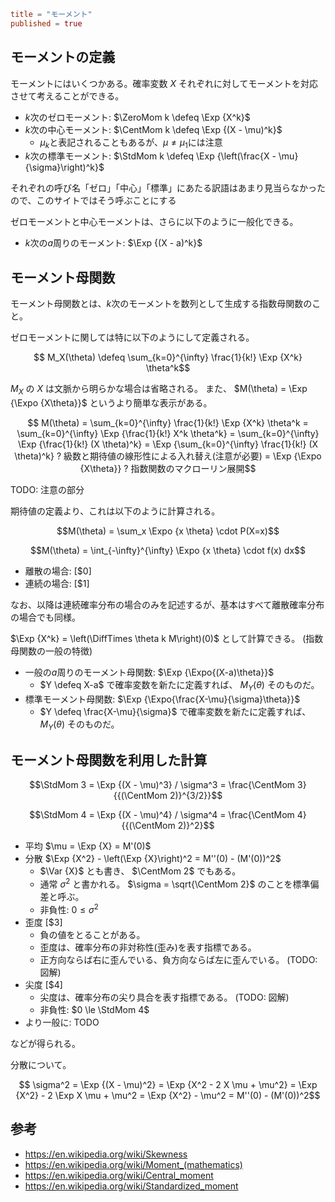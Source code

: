 ```toml
title = "モーメント"
published = true
```

## モーメントの定義

モーメントにはいくつかある。確率変数 $X$ それぞれに対してモーメントを対応させて考えることができる。

- $k$次のゼロモーメント: $\ZeroMom k \defeq \Exp {X^k}$
- $k$次の中心モーメント: $\CentMom k \defeq \Exp {(X - \mu)^k}$
  - $\mu_k$と表記されることもあるが、$\mu \ne \mu_1$には注意
- $k$次の標準モーメント: $\StdMom k \defeq \Exp {\left(\frac{X - \mu}{\sigma}\right)^k}$

<Note>
それぞれの呼び名「ゼロ」「中心」「標準」にあたる訳語はあまり見当らなかったので、このサイトではそう呼ぶことにする
</Note>

ゼロモーメントと中心モーメントは、さらに以下のように一般化できる。

- $k$次の$a$周りのモーメント: $\Exp {(X - a)^k}$


## モーメント母関数

モーメント母関数とは、$k$次のモーメントを数列として生成する指数母関数のこと。

ゼロモーメントに関しては特に以下のようにして定義される。

```math
  M_X(\theta) \defeq \sum_{k=0}^{\infty} \frac{1}{k!} \Exp {X^k} \theta^k
```

$M_X$ の $X$ は文脈から明らかな場合は省略される。
また、 $M(\theta) = \Exp {\Expo {X\theta}}$ というより簡単な表示がある。

<Prove>

```math trans1
  M(\theta)
= \sum_{k=0}^{\infty} \frac{1}{k!} \Exp {X^k} \theta^k
= \sum_{k=0}^{\infty} \Exp {\frac{1}{k!} X^k \theta^k}
= \sum_{k=0}^{\infty} \Exp {\frac{1}{k!} (X \theta)^k}
= \Exp {\sum_{k=0}^{\infty} \frac{1}{k!} (X \theta)^k}
? 級数と期待値の線形性による入れ替え(注意が必要)
= \Exp {\Expo {X\theta}}
? 指数関数のマクローリン展開
```

TODO: 注意の部分

</Prove>

期待値の定義より、これは以下のように計算される。

```math inline display $0
M(\theta) = \sum_x \Expo {x \theta} \cdot P(X=x)
```

```math inline display $1
M(\theta) = \int_{-\infty}^{\infty} \Expo {x \theta} \cdot f(x) dx
```

- 離散の場合: [$0]
- 連続の場合: [$1]


なお、以降は連続確率分布の場合のみを記述するが、基本はすべて離散確率分布の場合でも同様。

$\Exp {X^k} = \left(\DiffTimes \theta k M\right)(0)$ として計算できる。 (指数母関数の一般の特徴)

- 一般の$a$周りのモーメント母関数: $\Exp {\Expo{(X-a)\theta}}$
  - $Y \defeq X-a$ で確率変数を新たに定義すれば、 $M_Y(\theta)$ そのものだ。
- 標準モーメント母関数: $\Exp {\Expo{\frac{X-\mu}{\sigma}\theta}}$
  - $Y \defeq \frac{X-\mu}{\sigma}$ で確率変数を新たに定義すれば、 $M_Y(\theta)$ そのものだ。


## モーメント母関数を利用した計算

```math inline display $3
\StdMom 3 = \Exp {(X - \mu)^3} / \sigma^3 = \frac{\CentMom 3}{{(\CentMom 2)}^{3/2}}
```

```math inline display $4
\StdMom 4 = \Exp {(X - \mu)^4} / \sigma^4 = \frac{\CentMom 4}{{(\CentMom 2)}^2}
```


- 平均 $\mu = \Exp {X} = M'(0)$
- 分散 $\Exp {X^2} - \left(\Exp {X}\right)^2 = M''(0) - (M'(0))^2$
  - $\Var {X}$ とも書き、 $\CentMom 2$ でもある。
  - 通常 $\sigma^2$ と書かれる。 $\sigma = \sqrt{\CentMom 2}$ のことを標準偏差と呼ぶ。
  - 非負性: $0 \le \sigma^2$
- 歪度 [$3]
  - 負の値をとることがある。
  - 歪度は、確率分布の非対称性(歪み)を表す指標である。
  - 正方向ならば右に歪んでいる、負方向ならば左に歪んでいる。 (TODO: 図解)
- 尖度 [$4]
  - 尖度は、確率分布の尖り具合を表す指標である。 (TODO: 図解)
  - 非負性: $0 \le \StdMom 4$
- より一般に: TODO

などが得られる。

<Prove>

分散について。

```math trans1
  \sigma^2
= \Exp {(X - \mu)^2}
= \Exp {X^2 - 2 X \mu + \mu^2}
= \Exp {X^2} - 2 \Exp X \mu + \mu^2
= \Exp {X^2} - \mu^2
= M''(0) - (M'(0))^2
```

</Prove>


## 参考

- https://en.wikipedia.org/wiki/Skewness
- https://en.wikipedia.org/wiki/Moment_(mathematics)
- https://en.wikipedia.org/wiki/Central_moment
- https://en.wikipedia.org/wiki/Standardized_moment

